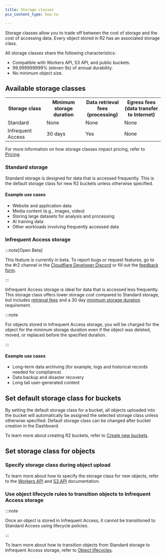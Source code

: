 ```yaml
---
title: Storage classes
pcx_content_type: how-to

---
```



Storage classes allow you to trade off between the cost of storage and the cost of accessing data. Every object stored in R2 has an associated storage class.

All storage classes share the following characteristics:

* Compatible with Workers API, S3 API, and public buckets.
* 99.999999999% (eleven 9s) of annual durability.
* No minimum object size.

## Available storage classes

<table>
  <tbody>
    <th style="width:25%">
      Storage class
    </th>
    <th style="width:25%">
      Minimum storage duration
    </th>
    <th style="width:25%">
      Data retrieval fees (processing)
    </th>
    <th style="width:25%">
      Egress fees (data transfer to Internet)
    </th>
    <tr>
      <td>
        Standard
      </td>
      <td>
        None
      </td>
      <td>
        None
      </td>
      <td>
        None
      </td>
    </tr>
    <tr>
      <td>
        Infrequent Access <inline-pill style="beta" />
      </td>
      <td>
        30 days
      </td>
      <td>
        Yes
      </td>
      <td>
        None
      </td>
    </tr>
  </tbody>
</table>

For more information on how storage classes impact pricing, refer to [Pricing](/r2/pricing/).

### Standard storage

Standard storage is designed for data that is accessed frequently. This is the default storage class for new R2 buckets unless otherwise specified.

#### Example use cases

* Website and application data
* Media content (e.g., images, video)
* Storing large datasets for analysis and processing
* AI training data
* Other workloads involving frequently accessed data

### Infrequent Access storage <Badge text="Beta" variant="caution" size="small" />

:::note[Open Beta]


This feature is currently in beta. To report bugs or request features, go to the #r2 channel in the [Cloudflare Developer Discord](https://discord.cloudflare.com) or fill out the [feedback form](https://forms.gle/5FqffSHcsL8ifEG8A).


:::

Infrequent Access storage is ideal for data that is accessed less frequently. This storage class offers lower storage cost compared to Standard storage, but includes [retrieval fees](/r2/pricing/#data-retrieval) and a 30 day [minimum storage duration](/r2/pricing/#minimum-storage-duration) requirement.

:::note


For objects stored in Infrequent Access storage, you will be charged for the object for the minimum storage duration even if the object was deleted, moved, or replaced before the specified duration.


:::

#### Example use cases

* Long-term data archiving (for example, logs and historical records needed for compliance)
* Data backup and disaster recovery
* Long tail user-generated content

## Set default storage class for buckets

By setting the default storage class for a bucket, all objects uploaded into the bucket will automatically be assigned the selected storage class unless otherwise specified. Default storage class can be changed after bucket creation in the Dashboard.

To learn more about creating R2 buckets, refer to [Create new buckets](/r2/buckets/create-buckets/).

## Set storage class for objects

### Specify storage class during object upload

To learn more about how to specify the storage class for new objects, refer to the [Workers API](/r2/api/workers/) and [S3 API](/r2/api/s3/) documentation.

### Use object lifecycle rules to transition objects to Infrequent Access storage

:::note


Once an object is stored in Infrequent Access, it cannot be transitioned to Standard Access using lifecycle policies.


:::

To learn more about how to transition objects from Standard storage to Infrequent Access storage, refer to [Object lifecycles](/r2/buckets/object-lifecycles/).
